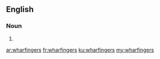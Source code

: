 ==English==

===Noun===
{{head|en}}

# {{plural of|wharfinger}}

[[ar:wharfingers]]
[[fr:wharfingers]]
[[ku:wharfingers]]
[[my:wharfingers]]